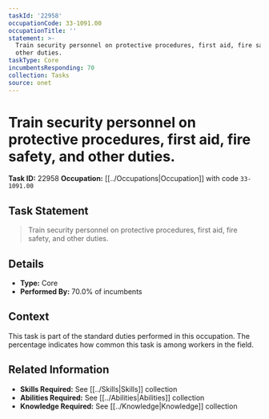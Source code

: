 ```yaml
---
taskId: '22958'
occupationCode: 33-1091.00
occupationTitle: ''
statement: >-
  Train security personnel on protective procedures, first aid, fire safety, and
  other duties.
taskType: Core
incumbentsResponding: 70
collection: Tasks
source: onet
---
```

# Train security personnel on protective procedures, first aid, fire safety, and other duties.

**Task ID:** 22958
**Occupation:** [[../Occupations|Occupation]] with code `33-1091.00`

## Task Statement

> Train security personnel on protective procedures, first aid, fire safety, and other duties.

## Details

- **Type:** Core
- **Performed By:** 70.0% of incumbents

## Context

This task is part of the standard duties performed in this occupation. The percentage indicates how common this task is among workers in the field.

## Related Information

- **Skills Required:** See [[../Skills|Skills]] collection
- **Abilities Required:** See [[../Abilities|Abilities]] collection
- **Knowledge Required:** See [[../Knowledge|Knowledge]] collection
